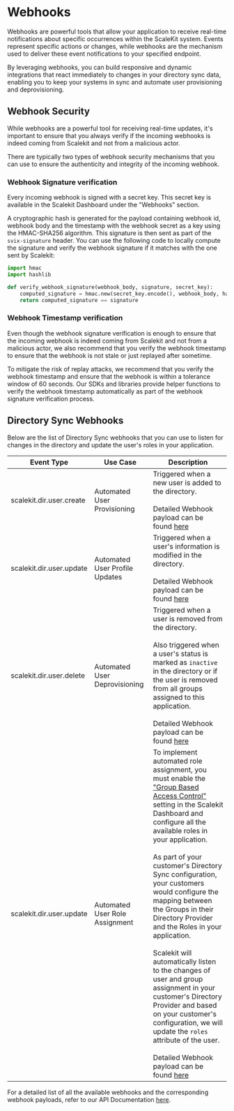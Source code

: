 # Webhooks

Webhooks are powerful tools that allow your application to receive real-time notifications about specific occurrences within the ScaleKit system. Events represent specific actions or changes, while webhooks are the mechanism used to deliver these event notifications to your specified endpoint.

By leveraging webhooks, you can build responsive and dynamic integrations that react immediately to changes in your directory sync data, enabling you to keep your systems in sync and automate user provisioning and deprovisioning.

## Webhook Security

While webhooks are a powerful tool for receiving real-time updates, it's important to ensure that you always verify if the incoming webhooks is indeed coming from Scalekit and not from a malicious actor.

There are typically two types of webhook security mechanisms that you can use to ensure the authenticity and integrity of the incoming webhook.

### Webhook Signature verification

Every incoming webhook is signed with a secret key. This secret key is available in the Scalekit Dashboard under the "Webhooks" section.

<!-- ![Webhook Signature Verification](/img/webhook-signature-verification.png) -->

A cryptographic hash is generated for the payload containing webhook id, webhook body and the timestamp with the webhook secret as a key using the HMAC-SHA256 algorithm. This signature is then sent as part of the `svix-signature` header. You can use the following code to locally compute the signature and verify the webhook signature if it matches with the one sent by Scalekit:

```python
import hmac
import hashlib

def verify_webhook_signature(webhook_body, signature, secret_key):
    computed_signature = hmac.new(secret_key.encode(), webhook_body, hashlib.sha256).hexdigest()
    return computed_signature == signature
```

### Webhook Timestamp verification

Even though the webhook signature verification is enough to ensure that the incoming webhook is indeed coming from Scalekit and not from a malicious actor, we also recommend that you verify the webhook timestamp to ensure that the webhook is not stale or just replayed after sometime.

To mitigate the risk of replay attacks, we recommend that you verify the webhook timestamp and ensure that the webhook is within a tolerance window of 60 seconds. Our SDKs and libraries provide helper functions to verify the webhook timestamp automatically as part of the webhook signature verification process.

## Directory Sync Webhooks

Below are the list of Directory Sync webhooks that you can use to listen for changes in the directory and update the user's roles in your application.

| Event Type | Use Case | Description |
|----------|----------|----------|
| <SimpleCode>scalekit.dir.user.create</SimpleCode>         | Automated User Provisioning         | Triggered when a new user is added to the directory. <br /><br />Detailed Webhook payload can be found [here](/apis#tag/Webhooks/scalekit.dir.user.create)        |
| <SimpleCode>scalekit.dir.user.update</SimpleCode>         | Automated User Profile Updates         | Triggered when a user's information is modified in the directory. <br /><br />Detailed Webhook payload can be found [here](/apis#tag/Webhooks/scalekit.dir.user.update)        |
| <SimpleCode>scalekit.dir.user.delete</SimpleCode>         | Automated User Deprovisioning         | Triggered when a user is removed from the directory. <br/><br />Also triggered when a user's status is marked as `inactive` in the directory or if the user is removed from all groups assigned to this application. <br /><br />Detailed Webhook payload can be found [here](/apis#tag/Webhooks/scalekit.dir.user.delete)        |
| <SimpleCode>scalekit.dir.user.update</SimpleCode>         | Automated User Role Assignment         | To implement automated role assignment, you must enable the ["Group Based Access Control"](/dir-sync/gbac) setting in the Scalekit Dashboard and configure all the available roles in your application. <br /><br />As part of your customer's Directory Sync configuration, your customers would configure the mapping between the Groups in their Directory Provider and the Roles in your application. <br /><br />Scalekit will automatically listen to the changes of user and group assignment in your customer's Directory Provider and based on your customer's configuration, we will update the `roles` attribute of the user. <br /><br />Detailed Webhook payload can be found [here](/apis#tag/Webhooks/scalekit.dir.user.update)        |

For a detailed list of all the available webhooks and the corresponding webhook payloads, refer to our API Documentation [here](/apis#tag/Webhooks).
